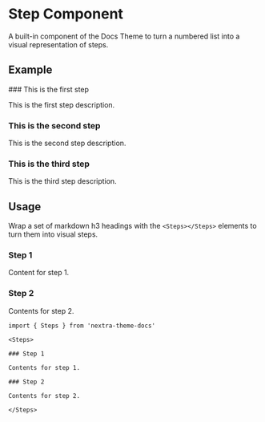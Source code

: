 # Step Component

A built-in component of the Docs Theme to turn a numbered list into a visual representation of steps.


## Example

<Steps>
### This is the first step

This is the first step description.

### This is the second step

This is the second step description.

### This is the third step

This is the third step description.

</Steps>

## Usage

Wrap a set of markdown h3 headings with the `<Steps></Steps>` elements to turn them into visual steps.

<Steps>

### Step 1

Content for step 1.

### Step 2

Contents for step 2.

</Steps>

```mdx
import { Steps } from 'nextra-theme-docs'

<Steps>

### Step 1

Contents for step 1.

### Step 2

Contents for step 2.

</Steps>
```
